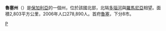 {{Infobox Province of Bulgaria
|Cyrillic = Област Русе
|Map = Oblast Ruse.png
|Capital = [[鲁塞|魯塞]]
|Municipalities = 8
|Area = 2,803 [[Square_kilometre|km²]]
|Population = 278,890
|Density =
|LicensePlate = P
|Governor = Maria Dimova
|Website = http://www.ruse.bg/
}}
'''魯塞州'''（{{lang|bg|Област Русе}}）是[[保加利亞|保加利亞]]的一個州，位於該國北部，北隔[[多瑙河|多瑙河]]與[[羅馬尼亞|羅馬尼亞]]相望。面積2,803平方公里，2006年人口278,890人。首府[[魯塞|魯塞]]，下分8市。

{{Bulgaria}}

[[Category:保加利亞行政區劃|Р]]
